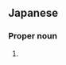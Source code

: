 ==Japanese==
{{ja-kanjitab|おお|しま|yomi=k}}

===Proper noun===
{{ja-pos|おおしま|proper}}

# {{surname|lang=ja|sort=おおしま}}